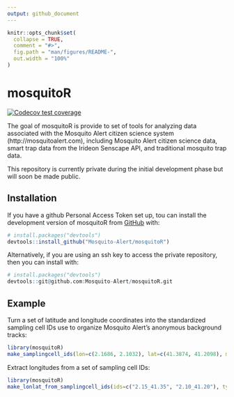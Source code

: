 ```yaml
---
output: github_document
---
```


<!-- README.md is generated from README.Rmd. Please edit that file -->

```r
knitr::opts_chunk$set(
  collapse = TRUE,
  comment = "#>",
  fig.path = "man/figures/README-",
  out.width = "100%"
)
```

# mosquitoR

<!-- badges: start -->
[![Codecov test coverage](https://codecov.io/gh/Mosquito-Alert/mosquitoR/branch/main/graph/badge.svg)](https://app.codecov.io/gh/Mosquito-Alert/mosquitoR?branch=main)
<!-- badges: end -->

The goal of mosquitoR is provide to set of tools for analyzing data associated with the Mosquito Alert citizen science system (http://mosquitoalert.com), including Mosquito Alert citizen science data, smart trap data from the Irideon Senscape API, and traditional mosquito trap data. 

This repository is currently private during the initial development phase but will soon be made public.

## Installation

If you have a github Personal Access Token set up, tou can install the development version of mosquitoR from [GitHub](https://github.com/) with:

``` r
# install.packages("devtools")
devtools::install_github("Mosquito-Alert/mosquitoR")
```

Alternatively, if you are using an ssh key to access the private repository, then you can install with:

```r
# install.packages("devtools")
devtools::git@github.com:Mosquito-Alert/mosquitoR.git
```

## Example

Turn a set of latitude and longitude coordinates into the standardized sampling cell IDs use to organize Mosquito Alert's anonymous background tracks:

```r
library(mosquitoR)
make_samplingcell_ids(lon=c(2.1686, 2.1032), lat=c(41.3874, 41.2098), mask=0.05)
```

Extract longitudes from a set of sampling cell IDs:

```r
library(mosquitoR)
make_lonlat_from_samplingcell_ids(ids=c("2.15_41.35", "2.10_41.20"), type="lon")
```


<!-- What is special about using `README.Rmd` instead of just `README.md`? You can include R chunks like so: -->

<!-- ```{r cars} -->
<!-- summary(cars) -->
<!-- ``` -->

<!-- You'll still need to render `README.Rmd` regularly, to keep `README.md` up-to-date. `devtools::build_readme()` is handy for this. You could also use GitHub Actions to re-render `README.Rmd` every time you push. An example workflow can be found here: <https://github.com/r-lib/actions/tree/v1/examples>. -->

<!-- You can also embed plots, for example: -->

<!-- ```{r pressure, echo = FALSE} -->
<!-- plot(pressure) -->
<!-- ``` -->

<!-- In that case, don't forget to commit and push the resulting figure files, so they display on GitHub and CRAN. -->
